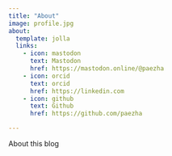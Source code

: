 ```yaml
---
title: "About"
image: profile.jpg
about:
  template: jolla
  links:
    - icon: mastodon
      text: Mastodon
      href: https://mastodon.online/@paezha
    - icon: orcid
      text: orcid
      href: https://linkedin.com
    - icon: github
      text: Github
      href: https://github.com/paezha

---
```


About this blog
